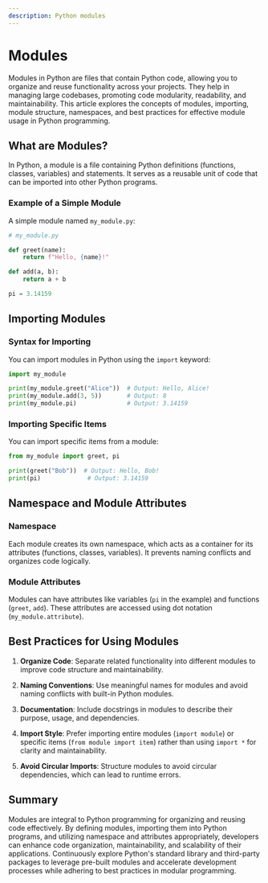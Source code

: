 ```yaml
---
description: Python modules
---
```


# Modules

Modules in Python are files that contain Python code, allowing you to organize and reuse functionality across your projects. They help in managing large codebases, promoting code modularity, readability, and maintainability. This article explores the concepts of modules, importing, module structure, namespaces, and best practices for effective module usage in Python programming.

## What are Modules?

In Python, a module is a file containing Python definitions (functions, classes, variables) and statements. It serves as a reusable unit of code that can be imported into other Python programs.

### Example of a Simple Module

A simple module named `my_module.py`:

```python showLineNumbers
# my_module.py

def greet(name):
    return f"Hello, {name}!"

def add(a, b):
    return a + b

pi = 3.14159
```

## Importing Modules

### Syntax for Importing

You can import modules in Python using the `import` keyword:

```python showLineNumbers
import my_module

print(my_module.greet("Alice"))  # Output: Hello, Alice!
print(my_module.add(3, 5))       # Output: 8
print(my_module.pi)              # Output: 3.14159
```

### Importing Specific Items

You can import specific items from a module:

```python showLineNumbers
from my_module import greet, pi

print(greet("Bob"))  # Output: Hello, Bob!
print(pi)             # Output: 3.14159
```

## Namespace and Module Attributes

### Namespace

Each module creates its own namespace, which acts as a container for its attributes (functions, classes, variables). It prevents naming conflicts and organizes code logically.

### Module Attributes

Modules can have attributes like variables (`pi` in the example) and functions (`greet`, `add`). These attributes are accessed using dot notation (`my_module.attribute`).

## Best Practices for Using Modules

1. **Organize Code**: Separate related functionality into different modules to improve code structure and maintainability.
   
2. **Naming Conventions**: Use meaningful names for modules and avoid naming conflicts with built-in Python modules.
   
3. **Documentation**: Include docstrings in modules to describe their purpose, usage, and dependencies.
   
4. **Import Style**: Prefer importing entire modules (`import module`) or specific items (`from module import item`) rather than using `import *` for clarity and maintainability.
   
5. **Avoid Circular Imports**: Structure modules to avoid circular dependencies, which can lead to runtime errors.

## Summary

Modules are integral to Python programming for organizing and reusing code effectively. By defining modules, importing them into Python programs, and utilizing namespace and attributes appropriately, developers can enhance code organization, maintainability, and scalability of their applications. Continuously explore Python's standard library and third-party packages to leverage pre-built modules and accelerate development processes while adhering to best practices in modular programming.